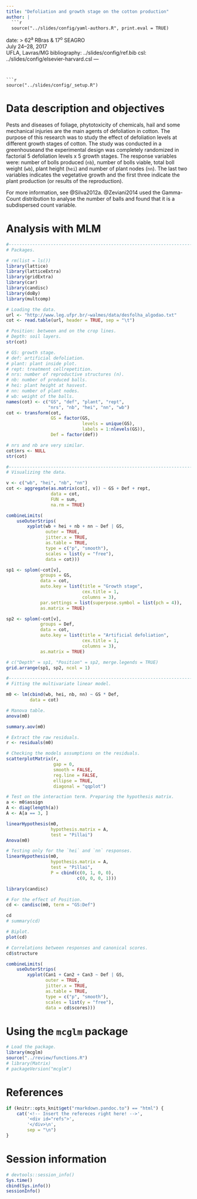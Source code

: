 ```yaml
---
title: "Defoliation and growth stage on the cotton production"
author: |
  ```r
  source("../slides/config/yaml-authors.R", print.eval = TRUE)
  ```
date: >
  62^a^ RBras & 17^o^ SEAGRO</br>
  July 24--28, 2017</br>
  UFLA, Lavras/MG
bibliography: ../slides/config/ref.bib
csl: ../slides/config/elsevier-harvard.csl
---
```


```r
source("../slides/config/_setup.R")
```

# Data description and objectives

Pests and diseases of foliage, phytotoxicity of chemicals, hail and some
mechanical injuries are the main agents of defoliation in cotton. The
purpose of this research was to study the effect of defoliation levels
at different growth stages of cotton. The study was conducted in a
greenhouseand the experimental design was completely randomized in
factorial 5 defoliation levels x 5 growth stages. The response variables
were: number of bolls produced (`nb`), number of bolls viable, total
boll weight (`wb`), plant height (`hei`) and number of plant nodes
(`nn`). The last two variables indicates the vegetative growth and the
first three indicate the plant production (or results of the
reproduction).

For more information, see @Silva2012a. @Zeviani2014 used the Gamma-Count
distribution to analyse the number of balls and found that it is a
subdispersed count variable.

# Analysis with MLM

```r
#-----------------------------------------------------------------------
# Packages.

# rm(list = ls())
library(lattice)
library(latticeExtra)
library(gridExtra)
library(car)
library(candisc)
library(doBy)
library(multcomp)
```

```r
# Loading the data.
url <- "http://www.leg.ufpr.br/~walmes/data/desfolha_algodao.txt"
cot <- read.table(url, header = TRUE, sep = "\t")

# Position: between and on the crop lines.
# Depth: soil layers.
str(cot)

# GS: growth stage.
# def: artificial defoliation.
# plant: plant inside plot.
# rept: treatment cellrepetition.
# nrs: number of reproductive structures (n).
# nb: number of produced balls.
# hei: plant height at hasvest.
# nn: number of plant nodes.
# wb: weight of the balls.
names(cot) <- c("GS", "def", "plant", "rept",
                "nrs", "nb", "hei", "nn", "wb")
cot <- transform(cot,
                 GS = factor(GS,
                             levels = unique(GS),
                             labels = 1:nlevels(GS)),
                 Def = factor(def))

# nrs and nb are very similar.
cot$nrs <- NULL
str(cot)
```

```r
#-----------------------------------------------------------------------
# Visualizing the data.

v <- c("wb", "hei", "nb", "nn")
cot <- aggregate(as.matrix(cot[, v]) ~ GS + Def + rept,
                 data = cot,
                 FUN = sum,
                 na.rm = TRUE)

combineLimits(
    useOuterStrips(
        xyplot(wb + hei + nb + nn ~ Def | GS,
               outer = TRUE,
               jitter.x = TRUE,
               as.table = TRUE,
               type = c("p", "smooth"),
               scales = list(y = "free"),
               data = cot)))
```
```r
sp1 <- splom(~cot[v],
             groups = GS,
             data = cot,
             auto.key = list(title = "Growth stage",
                             cex.title = 1,
                             columns = 3),
             par.settings = list(superpose.symbol = list(pch = 4)),
             as.matrix = TRUE)

sp2 <- splom(~cot[v],
             groups = Def,
             data = cot,
             auto.key = list(title = "Artificial defoliation",
                             cex.title = 1,
                             columns = 3),
             as.matrix = TRUE)

# c("Depth" = sp1, "Position" = sp2, merge.legends = TRUE)
grid.arrange(sp1, sp2, ncol = 1)
```
```r
#-----------------------------------------------------------------------
# Fitting the multivariate linear model.

m0 <- lm(cbind(wb, hei, nb, nn) ~ GS * Def,
         data = cot)

# Manova table.
anova(m0)

summary.aov(m0)

# Extract the raw residuals.
r <- residuals(m0)

# Checking the models assumptions on the residuals.
scatterplotMatrix(r,
                  gap = 0,
                  smooth = FALSE,
                  reg.line = FALSE,
                  ellipse = TRUE,
                  diagonal = "qqplot")

# Test on the interaction term. Preparing the hypothesis matrix.
a <- m0$assign
A <- diag(length(a))
A <- A[a == 3, ]

linearHypothesis(m0,
                 hypothesis.matrix = A,
                 test = "Pillai")
Anova(m0)

# Testing only for the `hei` and `nn` responses.
linearHypothesis(m0,
                 hypothesis.matrix = A,
                 test = "Pillai",
                 P = cbind(c(0, 1, 0, 0),
                           c(0, 0, 0, 1)))
```
```r
library(candisc)

# For the effect of Position.
cd <- candisc(m0, term = "GS:Def")

cd
# summary(cd)

# Biplot.
plot(cd)

# Correlations between responses and canonical scores.
cd$structure

combineLimits(
    useOuterStrips(
        xyplot(Can1 + Can2 + Can3 ~ Def | GS,
               outer = TRUE,
               jitter.x = TRUE,
               as.table = TRUE,
               type = c("p", "smooth"),
               scales = list(y = "free"),
               data = cd$scores)))
```

# Using the `mcglm` package

```r
# Load the package.
library(mcglm)
source("../review/functions.R")
# library(Matrix)
# packageVersion("mcglm")
```

# References

```r
if (knitr::opts_knit$get("rmarkdown.pandoc.to") == "html") {
    cat('<!-- Insert the refereces right here! -->',
        '<div id="refs">',
        '</div>\n',
        sep = "\n")
}
```

# Session information

```r
# devtools::session_info()
Sys.time()
cbind(Sys.info())
sessionInfo()
```
